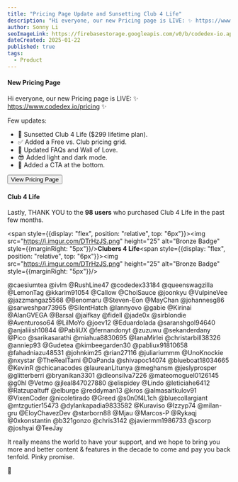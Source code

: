 ```yaml
---
title: "Pricing Page Update and Sunsetting Club 4 Life"
description: "Hi everyone, our new Pricing page is LIVE: ✨ https://www.codedex.io/pricing ✨"
author: Sonny Li
seoImageLink: https://firebasestorage.googleapis.com/v0/b/codedex-io.appspot.com/o/blogs%2Fpricing-page-club-4-life%2Fbanner.png?alt=media&token=a5b258db-57e0-4e17-b4a2-8dc2d547e626
dateCreated: 2025-01-22
published: true
tags:
  - Product
---
```


#### New Pricing Page

Hi everyone, our new Pricing page is LIVE: ✨ https://www.codedex.io/pricing ✨

Few updates:
- 🌅 Sunsetted Club 4 Life ($299 lifetime plan).
- ✅ Added a Free vs. Club pricing grid.
- 💖 Updated FAQs and Wall of Love.
- 😎 Added light and dark mode.
- 🎸 Added a CTA at the bottom.

<div style={{ display: "flex", justifyContent: "center", marginBottom: "1.2rem", transform: "scale(.9)" }}>
  <a href="https://www.codedex.io/pricing" style={{ all: "unset" }} target="_blank" and rel="noopener noreferrer"><Button variant="yellow">View Pricing Page</Button></a>
</div>

#### Club 4 Life

Lastly, THANK YOU to the **98 users** who purchased Club 4 Life in the past few months.

<span style={{display: "flex", position: "relative", top: "6px"}}><img src="https://i.imgur.com/DTrHzJS.png" height="25" alt="Bronze Badge" style={{marginRight: "5px"}}/></span>**Clubers 4 Life**<span style={{display: "flex", position: "relative", top: "6px"}}><img src="https://i.imgur.com/DTrHzJS.png" height="25" alt="Bronze Badge" style={{marginRight: "5px"}}/></span>

<div
  style={{
    display: "flex",
    flexWrap: "wrap",
    gap: "10px",
    fontSize: "17px",
    fontFamily: "Mulish",
  }}
>
  <Link href="/@caesiumtea" target="_blank"><span>@caesiumtea</span></Link>
  <Link href="/@ivlm" target="_blank"><span>@ivlm</span></Link>
  <Link href="/@RushLine47" target="_blank"><span>@RushLine47</span></Link>
  <Link href="/@codedex33184" target="_blank"><span>@codedex33184</span></Link>
  <Link href="/@queenswagzilla" target="_blank"><span>@queenswagzilla</span></Link>
  <Link href="/@LemonTag" target="_blank"><span>@LemonTag</span></Link>
  <Link href="/@kkarim91054" target="_blank"><span>@kkarim91054</span></Link>
  <Link href="/@Callow" target="_blank"><span>@Callow</span></Link>
  <Link href="/@ChoiSauce" target="_blank"><span>@ChoiSauce</span></Link>
  <Link href="/@joonkyu" target="_blank"><span>@joonkyu</span></Link>
  <Link href="/@VulpineVee" target="_blank"><span>@VulpineVee</span></Link>
  <Link href="/@jazzmangaz5568" target="_blank"><span>@jazzmangaz5568</span></Link>
  <Link href="/@Benomaru" target="_blank"><span>@Benomaru</span></Link>
  <Link href="/@Steven-Eon" target="_blank"><span>@Steven-Eon</span></Link>
  <Link href="/@MayChan" target="_blank"><span>@MayChan</span></Link>
  <Link href="/@johannesg86" target="_blank"><span>@johannesg86</span></Link>
  <Link href="/@sarweshpar73965" target="_blank"><span>@sarweshpar73965</span></Link>
  <Link href="/@SilentHatch" target="_blank"><span>@SilentHatch</span></Link>
  <Link href="/@lannyovo" target="_blank"><span>@lannyovo</span></Link>
  <Link href="/@gabie" target="_blank"><span>@gabie</span></Link>
  <Link href="/@Kirinai" target="_blank"><span>@Kirinai</span></Link>
  <Link href="/@AlanGVEGA" target="_blank"><span>@AlanGVEGA</span></Link>
  <Link href="/@Barsal" target="_blank"><span>@Barsal</span></Link>
  <Link href="/@jaifkay" target="_blank"><span>@jaifkay</span></Link>
  <Link href="/@fidell" target="_blank"><span>@fidell</span></Link>
  <Link href="/@jade0x" target="_blank"><span>@jade0x</span></Link>
  <Link href="/@sirblondie" target="_blank"><span>@sirblondie</span></Link>
  <Link href="/@Aventuroso64" target="_blank"><span>@Aventuroso64</span></Link>
  <Link href="/@LilMoYo" target="_blank"><span>@LilMoYo</span></Link>
  <Link href="/@joev12" target="_blank"><span>@joev12</span></Link>
  <Link href="/@EduardoIada" target="_blank"><span>@EduardoIada</span></Link>
  <Link href="/@saranshgol94640" target="_blank"><span>@saranshgol94640</span></Link>
  <Link href="/@anjaliiish10844" target="_blank"><span>@anjaliiish10844</span></Link>
  <Link href="/@PabliUX" target="_blank"><span>@PabliUX</span></Link>
  <Link href="/@fernandonyt" target="_blank"><span>@fernandonyt</span></Link>
  <Link href="/@zuzuwu" target="_blank"><span>@zuzuwu</span></Link>
  <Link href="/@sekanderdany" target="_blank"><span>@sekanderdany</span></Link>
  <Link href="/@Pico" target="_blank"><span>@Pico</span></Link>
  <Link href="/@sarikasarathi" target="_blank"><span>@sarikasarathi</span></Link>
  <Link href="/@miahua8830695" target="_blank"><span>@miahua8830695</span></Link>
  <Link href="/@IanaMirlei" target="_blank"><span>@IanaMirlei</span></Link>
  <Link href="/@christarbill38326" target="_blank"><span>@christarbill38326</span></Link>
  <Link href="/@anniep93" target="_blank"><span>@anniep93</span></Link>
  <Link href="/@Gudetea" target="_blank"><span>@Gudetea</span></Link>
  <Link href="/@kimbeegarden30" target="_blank"><span>@kimbeegarden30</span></Link>
  <Link href="/@pabliux91810658" target="_blank"><span>@pabliux91810658</span></Link>
  <Link href="/@fahadniazu48531" target="_blank"><span>@fahadniazu48531</span></Link>
  <Link href="/@johnkim25" target="_blank"><span>@johnkim25</span></Link>
  <Link href="/@rian27116" target="_blank"><span>@rian27116</span></Link>
  <Link href="/@juliariummm" target="_blank"><span>@juliariummm</span></Link>
  <Link href="/@UnoKnockie" target="_blank"><span>@UnoKnockie</span></Link>
  <Link href="/@nxystar" target="_blank"><span>@nxystar</span></Link>
  <Link href="/@TheRealTami" target="_blank"><span>@TheRealTami</span></Link>
  <Link href="/@DaPanda" target="_blank"><span>@DaPanda</span></Link>
  <Link href="/@shivapoc14074" target="_blank"><span>@shivapoc14074</span></Link>
  <Link href="/@blueboat18034665" target="_blank"><span>@blueboat18034665</span></Link>
  <Link href="/@KevinR" target="_blank"><span>@KevinR</span></Link>
  <Link href="/@chicanacodes" target="_blank"><span>@chicanacodes</span></Link>
  <Link href="/@laureanLitunya" target="_blank"><span>@laureanLitunya</span></Link>
  <Link href="/@meghansm" target="_blank"><span>@meghansm</span></Link>
  <Link href="/@jeslyprosper" target="_blank"><span>@jeslyprosper</span></Link>
  <Link href="/@glitterberri" target="_blank"><span>@glitterberri</span></Link>
  <Link href="/@bryanikan3301" target="_blank"><span>@bryanikan3301</span></Link>
  <Link href="/@dleonsilva7226" target="_blank"><span>@dleonsilva7226</span></Link>
  <Link href="/@mateomoguel0126145" target="_blank"><span>@mateomoguel0126145</span></Link>
  <Link href="/@g0hl" target="_blank"><span>@g0hl</span></Link>
  <Link href="/@Vetmo" target="_blank"><span>@Vetmo</span></Link>
  <Link href="/@jleal847027880" target="_blank"><span>@jleal847027880</span></Link>
  <Link href="/@elispidey" target="_blank"><span>@elispidey</span></Link>
  <Link href="/@Lindo" target="_blank"><span>@Lindo</span></Link>
  <Link href="/@leticiahe6412" target="_blank"><span>@leticiahe6412</span></Link>
  <Link href="/@Ratzupaltuff" target="_blank"><span>@Ratzupaltuff</span></Link>
  <Link href="/@elburge" target="_blank"><span>@elburge</span></Link>
  <Link href="/@reddyman13" target="_blank"><span>@reddyman13</span></Link>
  <Link href="/@kros" target="_blank"><span>@kros</span></Link>
  <Link href="/@almasaitkulov91" target="_blank"><span>@almasaitkulov91</span></Link>
  <Link href="/@VixenCoder" target="_blank"><span>@VixenCoder</span></Link>
  <Link href="/@nicoletirado" target="_blank"><span>@nicoletirado</span></Link>
  <Link href="/@Greed" target="_blank"><span>@Greed</span></Link>
  <Link href="/@s0n0f4L1ch" target="_blank"><span>@s0n0f4L1ch</span></Link>
  <Link href="/@bluecollargiant" target="_blank"><span>@bluecollargiant</span></Link>
  <Link href="/@mtzgutier15473" target="_blank"><span>@mtzgutier15473</span></Link>
  <Link href="/@dylankapadia9833582" target="_blank"><span>@dylankapadia9833582</span></Link>
  <Link href="/@Kuraviso" target="_blank"><span>@Kuraviso</span></Link>
  <Link href="/@Izzyp74" target="_blank"><span>@Izzyp74</span></Link>
  <Link href="/@milan-gru" target="_blank"><span>@milan-gru</span></Link>
  <Link href="/@EloyChavezDev" target="_blank"><span>@EloyChavezDev</span></Link>
  <Link href="/@starborn88" target="_blank"><span>@starborn88</span></Link>
  <Link href="/@Mjau" target="_blank"><span>@Mjau</span></Link>
  <Link href="/@Marcos-P" target="_blank"><span>@Marcos-P</span></Link>
  <Link href="/@Rykaqj" target="_blank"><span>@Rykaqj</span></Link>
  <Link href="/@0xkonstantin" target="_blank"><span>@0xkonstantin</span></Link>
  <Link href="/@b321gonzo" target="_blank"><span>@b321gonzo</span></Link>
  <Link href="/@chris3142" target="_blank"><span>@chris3142</span></Link>
  <Link href="/@javiermm1986733" target="_blank"><span>@javiermm1986733</span></Link>
  <Link href="/@scorp" target="_blank"><span>@scorp</span></Link>
  <Link href="/@joshyai" target="_blank"><span>@joshyai</span></Link>
  <Link href="/@TeeJay" target="_blank"><span>@TeeJay</span></Link>
</div>

It really means the world to have your support, and we hope to bring you more and better content & features in the decade to come and pay you back tenfold. Pinky promise.

🙏
